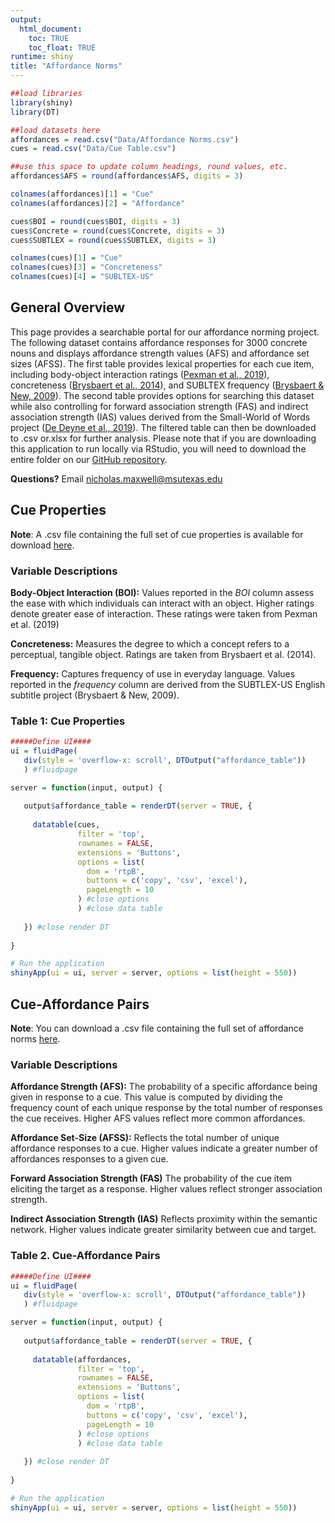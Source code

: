 ```yaml
---
output:
  html_document:
    toc: TRUE
    toc_float: TRUE
runtime: shiny
title: "Affordance Norms"
---
```

<p>

```r
##load libraries
library(shiny)
library(DT)

##load datasets here
affordances = read.csv("Data/Affordance Norms.csv")
cues = read.csv("Data/Cue Table.csv")

##use this space to update column headings, round values, etc.
affordances$AFS = round(affordances$AFS, digits = 3)

colnames(affordances)[1] = "Cue"
colnames(affordances)[2] = "Affordance"

cues$BOI = round(cues$BOI, digits = 3)
cues$Concrete = round(cues$Concrete, digits = 3)
cues$SUBTLEX = round(cues$SUBTLEX, digits = 3)

colnames(cues)[1] = "Cue"
colnames(cues)[3] = "Concreteness"
colnames(cues)[4] = "SUBLTEX-US"

```


## General Overview

This page provides a searchable portal for our affordance norming project. The following dataset contains affordance responses for 3000 concrete nouns and displays affordance strength values (AFS) and affordance set sizes (AFSS). The first table provides lexical properties for each cue item, including body-object interaction ratings ([Pexman et al., 2019](https://link.springer.com/article/10.3758/s13428-018-1171-z)), concreteness ([Brysbaert et al., 2014](https://link.springer.com/article/10.3758/s13428-013-0403-5)), and SUBLTEX frequency ([Brysbaert & New, 2009](https://link.springer.com/article/10.3758/BRM.41.4.977)). The second table provides options for searching this dataset while also controlling for forward association strength (FAS) and indirect association strength (IAS) values derived from the Small-World of Words project ([De Deyne et al., 2019](https://link.springer.com/article/10.3758/s13428-018-1115-7)). The filtered table can then be downloaded to .csv or.xlsx for further analysis. Please note that if you are downloading this application to run locally via RStudio, you will need to download the entire folder on our [GitHub repository](https://github.com/npm27/). 

**Questions?** Email <nicholas.maxwell@msutexas.edu>

## Cue Properties

**Note**: A .csv file containing the full set of cue properties is available for download [here](LINK).

### Variable Descriptions

**Body-Object Interaction (BOI):** Values reported in the *BOI* column assess the ease with which individuals can interact with an object. Higher ratings denote greater ease of interaction. These ratings were taken from Pexman et al. (2019)

**Concreteness:** Measures the degree to which a concept refers to a perceptual, tangible object. Ratings are taken from Brysbaert et al. (2014).

**Frequency:** Captures frequency of use in everyday language. Values reported in the *frequency* column are derived from the SUBTLEX-US English subtitle project (Brysbaert & New, 2009).




### Table 1: Cue Properties

```r
#####Define UI####
ui = fluidPage(
   div(style = 'overflow-x: scroll', DTOutput("affordance_table"))
   ) #fluidpage

server = function(input, output) {
   
   output$affordance_table = renderDT(server = TRUE, {
     
     datatable(cues, 
               filter = 'top',
               rownames = FALSE,
               extensions = 'Buttons',
               options = list(
                 dom = 'rtpB',
                 buttons = c('copy', 'csv', 'excel'),
                 pageLength = 10
               ) #close options
               ) #close data table 
     
   }) #close render DT
      
}

# Run the application 
shinyApp(ui = ui, server = server, options = list(height = 550))
```



## Cue-Affordance Pairs

**Note**: You can download a .csv file containing the full set of affordance norms [here](LINK).

### Variable Descriptions
**Affordance Strength (AFS):** The probability of a specific affordance being given in response to a cue. This value is computed by dividing the frequency count of each unique response by the total number of responses the cue receives. Higher AFS values reflect more common affordances.

**Affordance Set-Size (AFSS):** Reflects the total number of unique affordance responses to a cue. Higher values indicate a greater number of affordances responses to a given cue.

**Forward Association Strength (FAS)** The probability of the cue item eliciting the target as a response. Higher values reflect stronger association strength.

**Indirect Association Strength (IAS)** Reflects proximity within the semantic network. Higher values indicate greater similarity between cue and target.




### Table 2. Cue-Affordance Pairs

```r
#####Define UI####
ui = fluidPage(
   div(style = 'overflow-x: scroll', DTOutput("affordance_table"))
   ) #fluidpage

server = function(input, output) {
   
   output$affordance_table = renderDT(server = TRUE, {
     
     datatable(affordances, 
               filter = 'top',
               rownames = FALSE,
               extensions = 'Buttons',
               options = list(
                 dom = 'rtpB',
                 buttons = c('copy', 'csv', 'excel'),
                 pageLength = 10
               ) #close options
               ) #close data table 
     
   }) #close render DT
      
}

# Run the application 
shinyApp(ui = ui, server = server, options = list(height = 550))
```